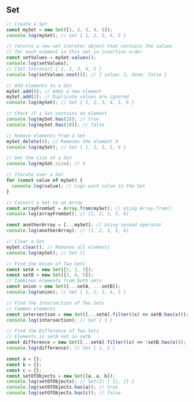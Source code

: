 
## Set

```js
// Create a Set
const mySet = new Set([1, 2, 3, 4, 5]);
console.log(mySet); // Set { 1, 2, 3, 4, 5 }

// returns a new set iterator object that contains the values
// for each element in this set in insertion order
const setValues = mySet.values();
console.log(setValues);
// [Set Iterator] { 1, 2, 3, 4, 5 }
console.log(setValues.next()); // { value: 1, done: false }

// Add elements to a Set
mySet.add(6); // Adds a new element
mySet.add(2); // Duplicate values are ignored
console.log(mySet); // Set { 1, 2, 3, 4, 5, 6 }

// Check if a Set contains an element
console.log(mySet.has(3)); // true
console.log(mySet.has(10)); // false

// Remove elements from a Set
mySet.delete(4); // Removes the element 4
console.log(mySet); // Set { 1, 2, 3, 5, 6 }

// Get the size of a Set
console.log(mySet.size); // 5

// Iterate over a Set
for (const value of mySet) {
  console.log(value); // Logs each value in the Set
}

// Convert a Set to an Array
const arrayFromSet = Array.from(mySet); // Using Array.from()
console.log(arrayFromSet); // [1, 2, 3, 5, 6]

const anotherArray = [...mySet]; // Using spread operator
console.log(anotherArray); // [1, 2, 3, 5, 6]

// Clear a Set
mySet.clear(); // Removes all elements
console.log(mySet); // Set {}

// Find the Union of Two Sets
const setA = new Set([1, 2, 3]);
const setB = new Set([3, 4, 5]);
// Combines elements from both sets
const union = new Set([...setA, ...setB]);
console.log(union); // Set { 1, 2, 3, 4, 5 }

// Find the Intersection of Two Sets
// Common elements
const intersection = new Set([...setA].filter((x) => setB.has(x)));
console.log(intersection); // Set { 3 }

// Find the Difference of Two Sets
// Elements in setA not in setB
const difference = new Set([...setA].filter((x) => !setB.has(x)));
console.log(difference); // Set { 1, 2 }

const a = {};
const b = {};
const c = {};
const setOfObjects = new Set([a, a, b]);
console.log(setOfObjects); // Set(2) { {}, {} }
console.log(setOfObjects.has(a)); // true
console.log(setOfObjects.has(c)); // false
```
